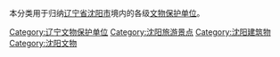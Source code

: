 本分类用于归纳[[辽宁省|辽宁省]][[沈阳市|沈阳市]]境内的各级[[文物保护单位|文物保护单位]]。

[[Category:辽宁文物保护单位|Category:辽宁文物保护单位]]
[[Category:沈阳旅游景点|Category:沈阳旅游景点]]
[[Category:沈阳建筑物|Category:沈阳建筑物]]
[[Category:沈阳文物|Category:沈阳文物]]